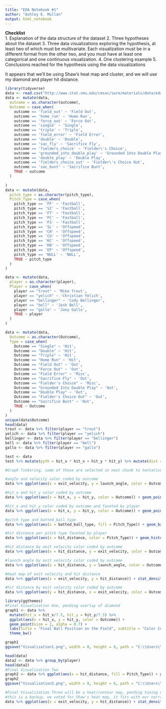 ```yaml
---
title: "EDA Notebook #1"
author: "Ashley E. Mullan"
output: html_notebook
---
```

**Checklist**  
  1. Explanation of the data structure of the dataset
  2. Three hypotheses about the dataset
  3. Three data visualizations exploring the hypothesis, at least two of which must be multivariate. Each visualization must be in a different format from the other two, and you must have at least one categorical and one continuous visualization.
  4. One clustering example
  5. Conclusions reached for the hypothesis using the data visualizations

It appears that we'll be using Shaw's heat map and cluster, and we will use my diamond and player hit distance.

```r
library(tidyverse)
data <- read.csv("http://www.stat.cmu.edu/cmsac/sure/materials/data/eda_projects/top_hitters_2019_batted_balls.csv")
data <- mutate(data,
  outcome = as.character(outcome),
  Outcome = case_when(
    outcome == 'field_out' ~ 'Field Out',
    outcome == 'home_run' ~ 'Home Run',
    outcome == 'force_out' ~ 'Force Out',
    outcome == 'single' ~ 'Single',
    outcome == 'triple' ~ 'Triple',
    outcome == 'field_error' ~ 'Field Error',
    outcome == 'double' ~ 'Double',
    outcome == 'sac_fly' ~ 'Sacrifice Fly',
    outcome == 'fielders_choice' ~ 'Fielder\'s Choice',
    outcome == 'grounded_into_double_play' ~ 'Grounded Into Double Play',
    outcome == 'double_play' ~ 'Double Play',
    outcome == 'fielders_choice_out' ~ 'Fielder\'s Choice Out',
    outcome == 'sac_bunt' ~ 'Sacrifice Bunt',
    TRUE ~ outcome
  )
  
)
data <- mutate(data,
  pitch_type = as.character(pitch_type),
  Pitch_Type = case_when(
    pitch_type == 'FF' ~ 'Fastball',
    pitch_type == 'SI' ~ 'Fastball',
    pitch_type == 'FT' ~ 'Fastball',
    pitch_type == 'FC' ~ 'Fastball',
    pitch_type == 'FS' ~ 'Fastball',
    pitch_type == 'SL' ~ 'Offspeed',
    pitch_type == 'CH' ~ 'Offspeed',
    pitch_type == 'CU' ~ 'Offspeed',
    pitch_type == 'KC' ~ 'Offspeed',
    pitch_type == 'KN' ~ 'Offspeed',
    pitch_type == 'EP' ~ 'Offspeed',
    pitch_type == 'NULL' ~ 'NULL',
    TRUE ~ pitch_type
  )
)

data <- mutate(data, 
  player = as.character(player),
  Player = case_when(
    player == "trout" ~ 'Mike Trout',
    player == "yelich" ~ 'Christian Yelich',
    player == "bellinger" ~ 'Cody Bellinger',
    player == "bell" ~ 'Josh Bell',
    player == "gallo" ~ 'Joey Gallo',
    TRUE ~ player
  )
)

data <- mutate(data,
  Outcome = as.character(Outcome),
  Type = case_when(
    Outcome == "Single" ~ 'Hit',
    Outcome == "Double" ~ 'Hit',
    Outcome == "Triple" ~ 'Hit',
    Outcome == "Home Run" ~ 'Hit',
    Outcome == "Field Out" ~ 'Out',
    Outcome == "Force Out" ~ 'Out',
    Outcome == "Field Error" ~ 'Misc',
    Outcome == "Sacrifice Fly" ~ 'Out',
    Outcome == "Fielder's Choice" ~ 'Misc',
    Outcome == "Grounded Into Double Play" ~ 'Out',
    Outcome == "Double Play" ~ 'Out',
    Outcome == "Fielder's Choice Out" ~ 'Out',
    Outcome == "Sacrifice Bunt" ~ 'Out',
    TRUE ~ Outcome
  )
)
unique(data$Outcome)
head(data)
trout <- data %>% filter(player == "trout")
yelich <- data %>% filter(player == "yelich")
bellinger <- data %>% filter(player == "bellinger")
bell <- data %>% filter(player == "bell")
gallo <- data %>% filter(player == "gallo")

test <- data
test %>% mutate(pyth = hit_x * hit_x + hit_y * hit_y) %>% mutate(dist = hit_distance * hit_distance) %>% mutate(check = pyth/dist) %>% filter(check != 1)
```


```r
#Graph Tinkering, some of these are selected in next chunk to tentatively present

#angle and velocity color coded by outcome
data %>% ggplot(aes(x = exit_velocity, y = launch_angle, color = Outcome)) + geom_point()

#hit_x and hit_y color coded by outcome
data %>% ggplot(aes(x = hit_x, y = hit_y, color = Outcome)) + geom_point(size = 1, alpha = 0.4)

#hit_x and hit_y color coded by outcome and faceted by player
data %>% ggplot(aes(x = hit_x, y = hit_y, color = Outcome)) + geom_point(size = 1) + facet_wrap( ~ Player)

#pitch type and batted_ball_type
data %>% ggplot(aes(x = batted_ball_type, fill = Pitch_Type)) + geom_bar(position = "dodge") + facet_wrap( ~ player) + labs(x = "")

#hit distance per pitch type faceted by player
data %>% ggplot(aes(x = hit_distance, color = Pitch_Type)) + geom_histogram(binwidth = 20, position = "dodge") + facet_wrap( ~ Player)

#hit distance by exit velocity color coded by outcome
data %>% ggplot(aes(x = hit_distance, y = exit_velocity, color = Outcome)) + geom_point(size = 0.9) #+ facet_wrap( ~ player)

#launch angle by exit velocity color coded by outcome
data %>% ggplot(aes(x = hit_distance, y = launch_angle, color = Outcome)) + geom_point(size = 0.9)

#heat map of exit velocity and hit distance
data %>% ggplot(aes(x = exit_velocity, y = hit_distance)) + stat_density2d(aes(fill = after_stat(level)), geom = "polygon") + scale_fill_gradient(low = "darkblue", high = "darkorange")

#hit distance by exit velocity color coded by outcome
data %>% ggplot(aes(y = hit_distance, x = exit_velocity, color = Outcome)) + geom_point(size = 0.9, alpha = 0.4) #+ facet_wrap( ~ player)


```

```r
library(ggthemes)
#Final Visualization One, pending overlay of diamond
graph1 <- data %>% 
  mutate(hit_x = hit_x/7.5, hit_y = hit_y/7.5) %>% 
  ggplot(aes(x = hit_x, y = hit_y, color = Outcome)) + 
  geom_point(size = 1, alpha = 0.7) + 
  labs(title = "Final Ball Position on the Field", subtitle = "Color Coded by Play Outcome", x = "X Coordinate of Ball", y = "Y Coordinate of Ball") + 
  theme_bw() 

graph1
ggsave("Visualization1.png", width = 8, height = 6, path = "C:\\Users\\ashle\\OneDrive\\Documents\\Undergraduate Work\\Summer 2020\\CMSACamp")

head(data)
data2 <- data %>% group_by(player)
head(data2)
#Final Visualization Two
graph2 <- data %>% ggplot(aes(x = hit_distance, fill = Pitch_Type)) + geom_histogram(aes(y = ..count../sum(..count..)), binwidth = 20, position = "dodge") + facet_wrap( ~ Player) + labs(title = "Hit Distance Distribution for Each Player", x = "Distance of Hit", y = "Proportion of Hits", fill = "Pitch Type") + theme_bw() + theme(legend.position = "bottom")
graph2
ggsave("Visualization3.png", width = 8, height = 6, path = "C:\\Users\\ashle\\OneDrive\\Documents\\Undergraduate Work\\Summer 2020\\CMSACamp")

#Final Visualization Three will be a heat/contour map, pending tuning of hyperparameters
#this is a backup, we voted for Shaw's heat map, it fits with our narrative better
data %>% ggplot(aes(x = exit_velocity, y = hit_distance)) + stat_density2d(aes(fill = after_stat(level)), geom = "polygon") + geom_point(alpha = 0.6) + scale_fill_gradient(low = "darkblue", high = "darkorange")
```

